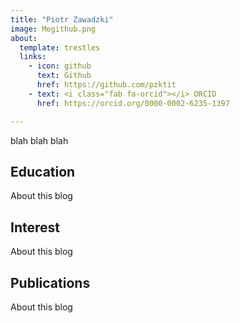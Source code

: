 ```yaml
---
title: "Piotr Zawadzki"
image: Megithub.png
about:
  template: trestles
  links:
    - icon: github
      text: Github
      href: https://github.com/pzktit
    - text: <i class="fab fa-orcid"></i> ORCID
      href: https://orcid.org/0000-0002-6235-1397

---
```


blah blah blah

## Education

About this blog

## Interest

About this blog

## Publications

About this blog



